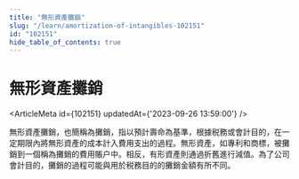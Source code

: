 ```yaml
---
title: "無形資產攤銷"
slug: "/learn/amortization-of-intangibles-102151"
id: "102151"
hide_table_of_contents: true
---
```



# 無形資產攤銷

<ArticleMeta id={102151} updatedAt={'2023-09-26 13:59:00'} />
<div className='border-solid border-b border-t-0 my-4 border-[var(--ifm-color-gray-300)]' />

無形資產攤銷，也簡稱為攤銷，指以預計壽命為基準，根據税務或會計目的，在一定期限內將無形資產的成本計入費用支出的過程。無形資產，如專利和商標，被攤銷到一個稱為攤銷的費用賬户中。相反，有形資產則通過折舊進行減值。為了公司會計目的，攤銷的過程可能與用於税務目的的攤銷金額有所不同。
